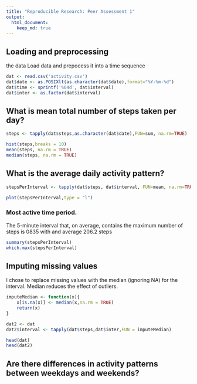 ```yaml
---
title: "Reproducible Research: Peer Assessment 1"
output: 
  html_document:
    keep_md: true
---
```



## Loading and preprocessing
the data
Load data and prepocess it into a time sequence
```r
dat <- read.csv('activity.csv')
dat$date <- as.POSIXlt(as.character(dat$date),format="%Y-%m-%d")
dat$time <- sprintf('%04d', dat$interval)
dat$inter <- as.factor(dat$interval)

```

## What is mean total number of steps taken per day?

```r

steps <- tapply(dat$steps,as.character(dat$date),FUN=sum, na.rm=TRUE)

hist(steps,breaks = 10)
mean(steps, na.rm = TRUE)
median(steps, na.rm = TRUE)
```

## What is the average daily activity pattern?
```r

stepsPerInterval <- tapply(dat$steps, dat$interval, FUN=mean, na.rm=TRUE)

plot(stepsPerInterval,type = "l")

```
### Most active time period. 
The 5-minute interval that, on average, contains the maximum number of steps is 0835 with and average 206.2 steps

```r
summary(stepsPerInterval)
which.max(stepsPerInterval)
```

## Imputing missing values
I chose to replace missing values with the median (ignoring NA) for the interval.
Median reduces the effect of outliers.

```r

imputeMedian <- function(x){
    x[is.na(x)] <- median(x,na.rm = TRUE)
    return(x)
}

dat2 <- dat
dat2$interval <- tapply(dat$steps,dat$inter,FUN = imputeMedian)

head(dat)
head(dat2)

```

## Are there differences in activity patterns between weekdays and weekends?

